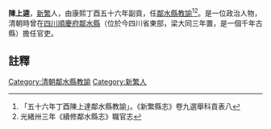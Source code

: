 {{明清人物信息框
| 姓名 =陳上逵
| 最高職務 = [[四川|四川]][[鄰水縣|鄰水縣]][[教諭|教諭]]
| 國家 = 大清
| 籍貫 = [[新繁|新繁]]
| 字號 =
| 出生日期 = ？年？月？日
| 逝世日期 = ？年？月？日
| 墓葬 = 
| 配偶 =  
| 親屬 = 曾祖、祖、父，母
| 出身 =康熙丁酉五十六年副貢 
| 著作 =  
*
}}
'''陳上逵'''{{BD|？年||？年||}}，[[新繁|新繁]]人，由康熙丁酉五十六年副貢，任[[鄰水縣|鄰水縣]][[教諭|教諭]]<ref>「五十六年丁酉陳上達鄰水縣教諭」。《新繁縣志》卷九選舉科貢表八</ref><ref>光緒卅三年《續修鄰水縣志》職官志</ref>。是一位政治人物，清朝時曾在[[四川|四川]][[順慶府|順慶府]][[鄰水縣|鄰水縣]]（位於今四川省東部，梁大同三年置，是一個千年古縣）擔任官吏。
==註釋==
{{reflist}}
{{清朝人物小作品}}
[[Category:清朝鄰水縣教諭|Category:清朝鄰水縣教諭]]
[[Category:新繁人|Category:新繁人]]